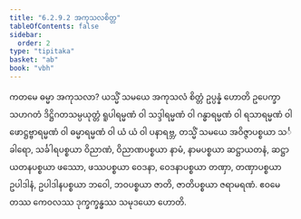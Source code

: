 ```yaml
---
title: "6.2.9.2 အကုသလစိတ္တ"
tableOfContents: false
sidebar:
  order: 2
type: "tipitaka"
basket: "ab"
book: "vbh"
---
```



<DynamicBreadcrumb />

<Division number="282" book="vbh" e="ch" v="30" p="172">

<Paragraph number="1166" book="vbh">
ကတမေ ဓမ္မာ အကုသလာ? ယသ္မိံ သမယေ အကုသလံ စိတ္တံ ဥပ္ပန္နံ ဟောတိ ဥပေက္ခာသဟဂတံ ဒိဋ္ဌိဂတသမ္ပယုတ္တံ ရူပါရမ္မဏံ ဝါ သဒ္ဒါရမ္မဏံ ဝါ ဂန္ဓာရမ္မဏံ ဝါ ရသာရမ္မဏံ ဝါ ဖောဋ္ဌဗ္ဗာရမ္မဏံ ဝါ ဓမ္မာရမ္မဏံ ဝါ ယံ ယံ ဝါ ပနာရဗ္ဘ, တသ္မိံ သမယေ အဝိဇ္ဇာပစ္စယာ သင်္ခါရော, သင်္ခါရပစ္စယာ ဝိညာဏံ, ဝိညာဏပစ္စယာ နာမံ, နာမပစ္စယာ ဆဋ္ဌာယတနံ, ဆဋ္ဌာယတနပစ္စယာ ဖဿော, ဖဿပစ္စယာ ဝေဒနာ, ဝေဒနာပစ္စယာ တဏှာ, တဏှာပစ္စယာ ဥပါဒါနံ, ဥပါဒါနပစ္စယာ ဘဝေါ, ဘဝပစ္စယာ ဇာတိ, ဇာတိပစ္စယာ ဇရာမရဏံ. ဧဝမေတဿ ကေဝလဿ ဒုက္ခက္ခန္ဓဿ သမုဒယော ဟောတိ.
</Paragraph>
</Division>